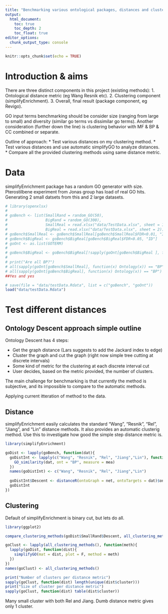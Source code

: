 ```yaml
---
title: "Benchmarking various ontological packages, distances and clustering method "
output: 
  html_document:
    toc: true
    toc_depth: 2
    toc_float: true
editor_options: 
  chunk_output_type: console
---
```


```r
knitr::opts_chunk$set(echo = TRUE)
```

# Introduction & aims

There are three distinct components in this project (existing methods): 
1. Ontological distance metric (eg Wang Resnik etc).
2. Clustering component (simplifyEnrichment).
3. Overall, final result (package component, eg Revigo).

GO input terms benchmarking should be consider size (ranging from large to small) and diversity (similar go terms vs dissimilar go terms). Another consideration (further down the line) is clustering behavior with MF & BP & CC combined or separate.

Outline of approach: 
* Test various distances on my clustering method.
* Test various distances and use automatic simplifyGO to analyze distances.
* Compare all the provided clustering methods using same distance metric.

# Data

simplifyEnrichment package has a random GO generator with size. Pterostilbene experiment from Jonas group has load of real GO hits. 
Generating 2 small datsets from this and 2 large datasets.

```r
# library(openxlsx)
# 
# goBench <- list(SmallRand = random_GO(50),
#                 BigRand = random_GO(300),
#                 SmallReal = read.xlsx("data/TestData.xlsx", sheet = 1),
#                 BigReal = read.xlsx("data/TestData.xlsx", sheet = 2))
# goBench$SmallReal <- goBench$SmallReal[goBench$SmallReal$FDR<0.01, "ID"]
# goBench$BigReal <- goBench$BigReal[goBench$BigReal$FDR<0.05, "ID"]
# goOnt <- as.list(GOTERM)
# 
# goBench$BigReal <- goBench$BigReal[!sapply(goOnt[goBench$BigReal ], function(x) is.null(x))]
# 
# print("Are all BP?")
# all(sapply(goOnt[goBench$SmallReal], function(x) Ontology(x)) == "BP")
# all(sapply(goOnt[goBench$BigReal], function(x) Ontology(x)) == "BP")
##Yes and yes

# save(file = "data/testData.Rdata", list = c("goBench", "goOnt"))
load("data/testData.Rdata")
```

# Test different distances

## Ontology Descent approach simple outline

Ontology Descent has 4 steps:

* Get the graph distance (Lars suggests to add the Jackard index to edge)
* Cluster the graph and cut the graph (right now simple tree cutting at discrete intervals)
* Some kind of metric for the clustering at each discrete interval cut
* User decides, based on the metric provided, the number of clusters.

The main challenge for benchmarking is that currently the method is subjective, and its impossible to compare to the automatic methods.

Applying current itteration of method to the data.

## Distance

simplifyEnrichment easily calculates the standard "Wang", "Resnik", "Rel", "Jiang", and "Lin" distance methods. It also provides an automatic clusterig method. Use this to investigate how good the simple step distance metric is.

```r
library(simplifyEnrichment)

goDist <- lapply(goBench, function(dat){
  goDistInt <- lapply(c("Wang", "Resnik", "Rel", "Jiang","Lin"), function(mea){
    GO_similarity(dat, ont = "BP", measure = mea)
  })
  names(goDistInt) <- c("Wang", "Resnik", "Rel", "Jiang","Lin")
  
  goDistInt$Descent <- distanceR(ontoGraph = net, ontoTargets = dat)$ontoDist
  goDistInt
})
```

## Clustering

Default of simplifyEnrichment is binary cut, but lets do all.

```r
library(ggplot2)

compare_clustering_methods(goDist$SmallRand$Descent, all_clustering_methods()[-c(10,4)])

goClust <- lapply(all_clustering_methods(), function(meth){
  lapply(goDist, function(dist){
    simplifyGO(mat = dist, plot = F, method = meth)
  })
})
names(goClust) <- all_clustering_methods()

print("Number of clusters per distance metric")
sapply(goClust, function(dist) length(unique(dist$cluster)))
print("Size of cluster per distance metric")
sapply(goClust, function(dist) table(dist$cluster))
```

Many small cluster with both Rel and Jiang. Dumb distance metric gives only 1 cluster.

